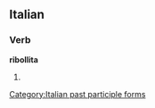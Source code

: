 ==Italian==

===Verb===
'''ribollita'''

# {{feminine of|ribollito}}

[[Category:Italian past participle forms]]